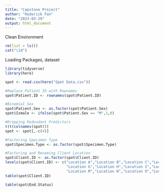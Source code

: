 ```yaml
---
title: "Capstone Project"
author: "Roderick Fan"
date: "2023-03-29"
output: html_document
---
```


Clean Environment
```r
rm(list = ls())
cat("\14")
```

Loading Packages, dataset
```r
library(tidyverse)
library(here)

spot <- read.csv(here("Spot Data.csv"))

#Replace Patient ID with Rownames
spot$Patient.ID <- rownames(spot$Patient.ID)

#Binomial Sex
spot$Patient.Sex <- as.factor(spot$Patient.Sex)
spot$Ismale <- ifelse(spot$Patient.Sex == "M",1,0)

#Dropping Redundant Predictors
t(t(colnames(spot)))
spot <- spot[,-c(4)]

#Factoring Specimen Type
spot$Specimen.Type <- as.factor(spot$Specimen.Type)

#Factoring and Renaming Client Location
spot$Client.ID <- as.factor(spot$Client.ID)
levels(spot$Client.ID) <- c("Location A","Location B","Location C","Location D","Location E","Location F",
                            "Location G","Location H","Location I","Location J","Location K","Location L",
                            "Location M","Location N","Location O","Location P","Location Q","Location R")
table(spot$Client.ID)

table(spot$End.Status)

```

